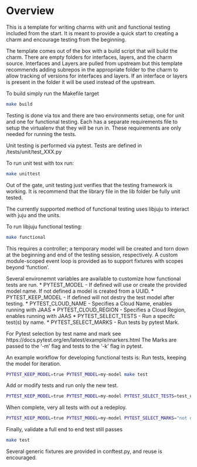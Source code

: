 # Overview
This is a template for writing charms with unit and functional testing included
from the start. It is meant to provide a quick start to creating a charm and
encourage testing from the beginning.

The template comes out of the box with a build script that will build the charm.
There are empty folders for interfaces, layers, and the charm source. Interfaces
and Layers are pulled from upstream but this template recommends adding subrepos
in the appropriate folder to the charm to allow tracking of versions for
interfaces and layers. If an interface or layers is present in the folder it
will be used instead of the upstream.

To build simply run the Makefile target
```bash
make build
```

Testing is done via tox and there are two environments setup, one for unit and
one for functional testing. Each has a separate requirements file to setup the
virtualenv that they will be run in. These requirements are only needed for
running the tests.

Unit testing is performed via pytest. Tests are defined in
/tests/unit/test_XXX.py

To run unit test with tox run:
```bash
make unittest
```

Out of the gate, unit testing just verifies that the testing framework is
working. It is recommend that the library file in the lib folder be fully unit
tested.


The currently supported method of functional testing uses libjuju to interact
with juju and the units.

To run libjuju functional testing:
```bash
make functional
```
This requires a controller; a temporary model will be created and torn down at
the beginning and end of the testing session, respectively. A custom
module-scoped event loop is provided as to support fixtures with scopes beyond
'function'.

Several environemnt variables are available to customize how functional tests
are run.
 * PYTEST_MODEL - If defined will use or create the provided model name. If not
defined a model is created from a UUID.
 * PYTEST_KEEP_MODEL - If defined will not destry the test model after testing.
 * PYTEST_CLOUD_NAME - Specifies a Cloud Name, enables running with JAAS
 * PYTEST_CLOUD_REGION - Specifies a Cloud Region, enables running with JAAS
 * PYTEST_SELECT_TESTS - Run a specifc test(s) by name.
 * PYTEST_SELECT_MARKS - Run tests by pytest Mark.

For Pytest selection by test name and mark see https://docs.pytest.org/en/latest/example/markers.html
The Marks are passed to the '-m' flag and tests to the '-k' flag in pytest.

An example workflow for developing functional tests is:
Run tests, keeping the model for iteration.
```bash
PYTEST_KEEP_MODEL=true PYTEST_MODEL=my-model make test
```
Add or modify tests and run only the new test.
```bash
PYTEST_KEEP_MODEL=true PYTEST_MODEL=my-model PYTEST_SELECT_TESTS=test_under_development  make test
```
When complete, very all tests with out a redeploy.
```bash
PYTEST_KEEP_MODEL=true PYTEST_MODEL=my-model PYTEST_SELECT_MARKS="not deploy"  make test
```
Finally, validate a full end to end test still passes
```bash
make test
```

Several generic fixtures are provided in conftest.py, and reuse is encouraged.
